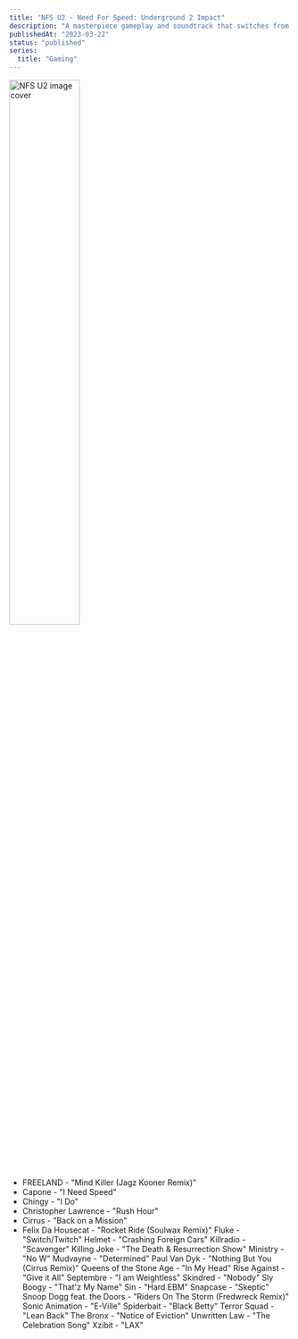 ```yaml
---
title: "NFS U2 - Need For Speed: Underground 2 Impact"
description: "A masterpiece gameplay and soundtrack that switches from rock to hip hop to techno with a whopping 26 additional hit songs"
publishedAt: "2023-03-22"
status: "published"
series:
  title: "Gaming"
---
```


<img
  src="https://media.graphassets.com/8Naspp3QA64nLJe9aLHg"
  alt="NFS U2 image cover"
  width="50%"
  crop="crop"
/>

- FREELAND - "Mind Killer (Jagz Kooner Remix)"
- Capone - "I Need Speed"
- Chingy - "I Do"
- Christopher Lawrence - "Rush Hour"
- Cirrus - "Back on a Mission"
- Felix Da Housecat - "Rocket Ride (Soulwax Remix)"
  Fluke - "Switch/Twitch"
  Helmet - "Crashing Foreign Cars"
  Killradio - "Scavenger"
  Killing Joke - "The Death & Resurrection Show"
  Ministry - "No W"
  Mudvayne - "Determined"
  Paul Van Dyk - "Nothing But You (Cirrus Remix)"
  Queens of the Stone Age - "In My Head"
  Rise Against - "Give it All"
  Septembre - "I am Weightless"
  Skindred - "Nobody"
  Sly Boogy - "That'z My Name"
  Sin - "Hard EBM"
  Snapcase - "Skeptic"
  Snoop Dogg feat. the Doors - "Riders On The Storm (Fredwreck Remix)"
  Sonic Animation - "E-Ville"
  Spiderbait - "Black Betty"
  Terror Squad - "Lean Back"
  The Bronx - "Notice of Eviction"
  Unwritten Law - "The Celebration Song"
  Xzibit - "LAX"
